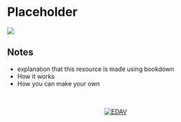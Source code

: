 # Placeholder {#placeholder}

![](images/banners/banners_placeholder_bookdown.png)

## Notes

- explanation that this resource is made using bookdown
- How it works
- How you can make your own








<!-- Footer -->
<center>
</br></br>
[![EDAV](images/icons/edav_resource_small.png)](index.html)
</br></br>
</center>